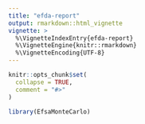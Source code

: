 ```yaml
---
title: "efda-report"
output: rmarkdown::html_vignette
vignette: >
  %\VignetteIndexEntry{efda-report}
  %\VignetteEngine{knitr::rmarkdown}
  %\VignetteEncoding{UTF-8}
---
```


```r
knitr::opts_chunk$set(
  collapse = TRUE,
  comment = "#>"
)
```

```r
library(EfsaMonteCarlo)
```
